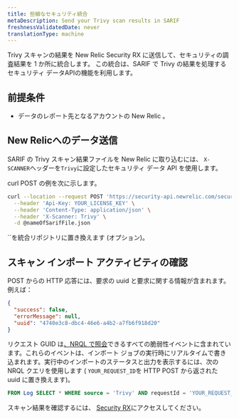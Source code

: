 ```yaml
---
title: 些細なセキュリティ統合
metaDescription: Send your Trivy scan results in SARIF
freshnessValidatedDate: never
translationType: machine
---
```


Trivy スキャンの結果を New Relic Security RX に送信して、セキュリティの調査結果を 1 か所に統合します。 この統合は、SARIF で Trivy の結果を処理するセキュリティ データAPIの機能を利用します。

## 前提条件

* データのレポート先となるアカウントの New Relic <InlinePopover type="licenseKey" />。

## New Relicへのデータ送信

SARIF の Trivy スキャン結果ファイルを New Relic に取り込むには、 `X-SCANNER`ヘッダーを`Trivy`に設定したセキュリティ データ API を使用します。

curl POST の例を次に示します。

```bash
curl --location --request POST 'https://security-api.newrelic.com/security/v1?repository=<https://github.com/MY_GITHUB_USER/MY_TRIVY_REPO>' \
  --header 'Api-Key: YOUR_LICENSE_KEY' \
  --header 'Content-Type: application/json' \
  --header 'X-Scanner: Trivy' \
  -d @nameOfSarifFile.json
```

<Callout variant="tip">
  `<RepositoryUrl>`を統合リポジトリに置き換えます (オプション)。
</Callout>

## スキャン インポート アクティビティの確認

POST からの HTTP 応答には、要求の uuid と要求に関する情報が含まれます。例えば：

```json
{
  "success": false,
  "errorMessage": null,
  "uuid": "4740e3c8-dbc4-46e6-a4b2-a7fb6f918d20"
}
```

リクエスト GUID は[、NRQL で照会](/docs/query-your-data/nrql-new-relic-query-language/get-started/introduction-nrql-new-relics-query-language/)できるすべての脆弱性イベントに含まれています。これらのイベントは、インポート ジョブの実行時にリアルタイムで書き込まれます。実行中のインポートのステータスと出力を表示するには、次の NRQL クエリを使用します ( `YOUR_REQUEST_ID`を HTTP POST から返された uuid に置き換えます)。

```sql
FROM Log SELECT * WHERE source = 'Trivy' AND requestId = 'YOUR_REQUEST_ID'
```

スキャン結果を確認するには、 [Security RX](/docs/vulnerability-management/overview/)にアクセスしてください。